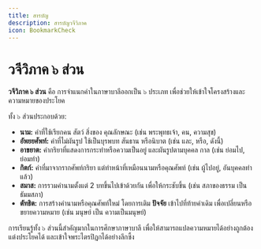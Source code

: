```yaml
---
title: สารบัญ
description: สารบัญวจีวิภาค
icon: BookmarkCheck
---
```



# วจีวิภาค ๖ ส่วน

**วจีวิภาค ๖ ส่วน** คือ การจำแนกคำในภาษาบาลีออกเป็น ๖ ประเภท เพื่อช่วยให้เข้าใจโครงสร้างและความหมายของประโยค

ทั้ง ๖ ส่วนประกอบด้วย:

- **นาม:** คำที่ใช้เรียกคน สัตว์ สิ่งของ คุณลักษณะ (เช่น พระพุทธเจ้า, คน, ความสุข)
- **อัพยยศัพท์:** คำที่ไม่ผันรูป ใช้เป็นบุรพบท สันธาน หรือนิบาต (เช่น และ, หรือ, ดังนี้)
- **อาขยาต:** คำกริยาที่แสดงการกระทำหรือความเป็นอยู่ และผันรูปตามบุคคล กาล (เช่น ย่อมไป, ย่อมทำ)
- **กิตก์:** คำที่มาจากรากศัพท์กริยา แต่ทำหน้าที่เหมือนนามหรือคุณศัพท์ (เช่น ผู้ไปอยู่, อันบุคคลทำแล้ว)
- **สมาส:** การรวมคำนามตั้งแต่ 2 บทขึ้นไปเข้าด้วยกัน เพื่อให้กระชับขึ้น (เช่น สภาของธรรม เป็น ธัมมสภา)
- **ตัทธิต:** การสร้างคำนามหรือคุณศัพท์ใหม่ โดยการเติม **ปัจจัย** เข้าไปที่ท้ายคำเดิม เพื่อเปลี่ยนหรือขยายความหมาย (เช่น มนุษย์ เป็น ความเป็นมนุษย์)

การเรียนรู้ทั้ง ๖ ส่วนนี้สำคัญมากในการศึกษาภาษาบาลี เพื่อให้สามารถแปลความหมายได้อย่างถูกต้อง แต่งประโยคได้ และเข้าใจพระไตรปิฎกได้อย่างลึกซึ้ง

<Cards>
  <Card
    href="/docs/part-2/vol-2.1/chapter-1"
    title="นาม"
    description="นามนาม, คุณนาม, สัพพนาม, ลิงค์, วจนะ, วิภัตติ, อายตนิบาต, การันต์, กติปยศัพท์, สังขยา"
  />
  <Card
    href="/docs/part-2/vol-2.2/chapter-9"
    title="อัพยยศัพท์"
    description="ศัพท์อีกจำพวกหนึ่ง จะแจกด้วยวิภัตติทั้ง ๗ แปลงรูป ไปต่างๆ เหมือนนามทั้ง ๓ ไม่ได้ คงรูปอยู่เป็นอย่างเดียว"
  />
  <Card
    href="/docs/part-2/vol-3.1/chapter-1"
    title="อาขยาต"
    description="ศัพท์กล่าวกิริยา คือ ความทำ, เป็นต้นว่า ยืน เดิน นั่ง นอน กิน ดื่ม ทำ พูด คิด"
  />
  <Card
    href="/docs/part-2/vol-3.2/chapter-5"
    title="กิตก์"
    description="กิตก์นั้น เป็นชื่อของศัพท์ที่ท่านประกอบปัจจัยหมู่หนึ่ง ซึ่งเป็นเครื่องกำหนดหมายเนื้อความของนามศัพท์ และกิริยาศัพท์ที่ ต่าง ๆ กัน"
  />
  <Card
    href="/docs/part-2/vol-4.1/chapter-1"
    title="สมาส"
    description="นามศัพท์ ตั้งแต่ ๒ ขึ้นไป ท่านย่อเข้าเป็นบทเดียวกัน ชื่อสมาส"
  />
  <Card
    href="/docs/part-2/vol-4.2/chapter-5"
    title="ตัทธิต"
    description="ปัจจัยหมู่หนึ่งเป็นประโยชน์เกื้อกูลแก่เนื้อความย่อ สำหรับใช้แทนศัพท์ย่อคำพูดลงให้สั้น"
  />
</Cards>
